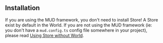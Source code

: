 ## Installation
If you are using the MUD framework, you don't need to install Store! A Store exist by default in the World.
If you are not using the MUD framework (ie: you don't have a `mud.config.ts` config file somewhere in your project), please read [Using Store without World](using-without-world).